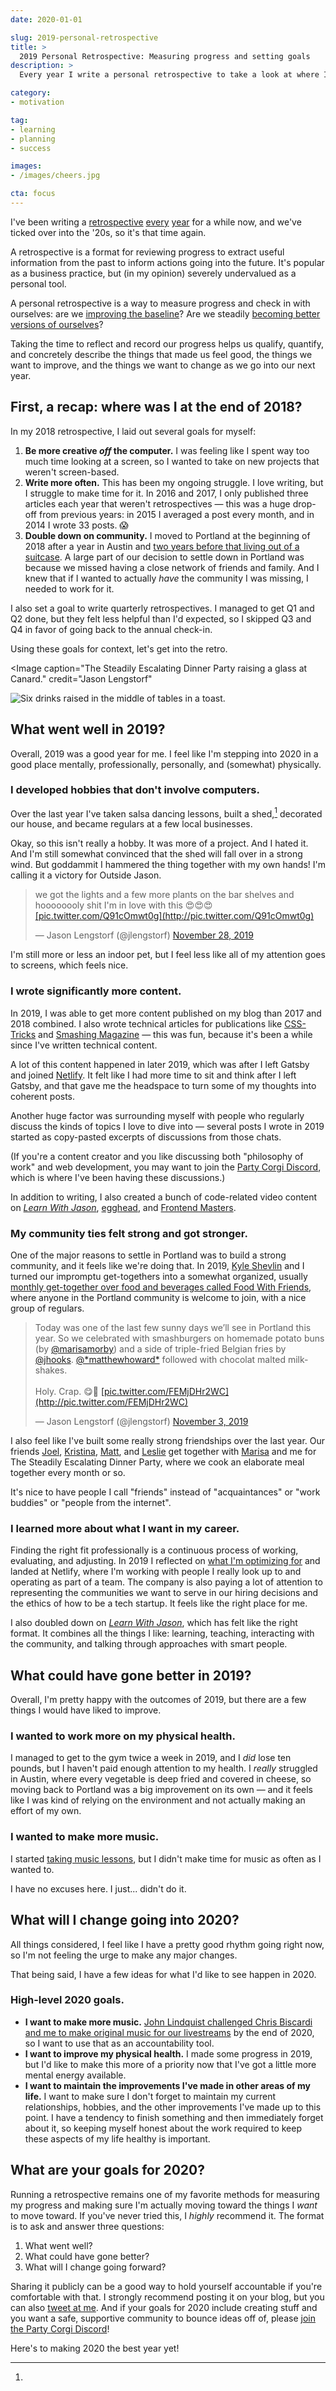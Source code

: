 ```yaml
---
date: 2020-01-01

slug: 2019-personal-retrospective
title: >
  2019 Personal Retrospective: Measuring progress and setting goals
description: >
  Every year I write a personal retrospective to take a look at where I've been and set goals for where I want to go next — posted in public for the curious.

category:
- motivation

tag:
- learning
- planning
- success

images:
- /images/cheers.jpg

cta: focus
---
```



I've been writing a [retrospective](/2016-personal-retrospective/) [every](/2017-personal-retrospective/) [year](/2018-personal-retrospective/) for a while now, and we've ticked over into the '20s, so it's that time again.

A retrospective is a format for reviewing progress to extract useful information from the past to inform actions going into the future. It's popular as a business practice, but (in my opinion) severely undervalued as a personal tool.

A personal retrospective is a way to measure progress and check in with ourselves: are we [improving the baseline](/baseline/)? Are we steadily [becoming better versions of ourselves](/keeping-score/)?

Taking the time to reflect and record our progress helps us qualify, quantify, and concretely describe the things that made us feel good, the things we want to improve, and the things we want to change as we go into our next year.

## First, a recap: where was I at the end of 2018?

In my 2018 retrospective, I laid out several goals for myself:

1. **Be more creative *off* the computer.** I was feeling like I spent way too much time looking at a screen, so I wanted to take on new projects that weren't screen-based.
2. **Write more often.** This has been my ongoing struggle. I love writing, but I struggle to make time for it. In 2016 and 2017, I only published three articles each year that weren't retrospectives — this was a huge drop-off from previous years: in 2015 I averaged a post every month, and in 2014 I wrote 33 posts. 😱
3. **Double down on community.** I moved to Portland at the beginning of 2018 after a year in Austin and [two years before that living out of a suitcase](/two-years-in-airbnbs/). A large part of our decision to settle down in Portland was because we missed having a close network of friends and family. And I knew that if I wanted to actually *have* the community I was missing, I needed to work for it.

I also set a goal to write quarterly retrospectives. I managed to get Q1 and Q2 done, but they felt less helpful than I'd expected, so I skipped Q3 and Q4 in favor of going back to the annual check-in.

Using these goals for context, let's get into the retro.

<Image
  caption="The Steadily Escalating Dinner Party raising a glass at Canard."
  credit="Jason Lengstorf"
>

  ![Six drinks raised in the middle of tables in a toast.](images/cheers.jpg)

</Image>

## What went well in 2019?

Overall, 2019 was a good year for me. I feel like I'm stepping into 2020 in a good place mentally, professionally, personally, and (somewhat) physically.

### I developed hobbies that don't involve computers.

Over the last year I've taken salsa dancing lessons, built a shed,[^shed] decorated our house, and became regulars at a few local businesses.

[^shed]:
  Okay, so this isn't really a hobby. It was more of a project. And I hated it. And I'm still somewhat convinced that the shed will fall over in a strong wind. But goddammit I hammered the thing together with my own hands! I'm calling it a victory for Outside Jason.

<blockquote class="twitter-tweet"><p lang="en" dir="ltr">we got the lights and a few more plants on the bar shelves and hoooooooly shit I'm in love with this 😍😍😍 <a href="[https://t.co/Q91cOmwt0g](https://t.co/Q91cOmwt0g)">[pic.twitter.com/Q91cOmwt0g](http://pic.twitter.com/Q91cOmwt0g)</a></p>— Jason Lengstorf (@jlengstorf) <a href="[https://twitter.com/jlengstorf/status/1199936561640431617?ref_src=twsrc^tfw](https://twitter.com/jlengstorf/status/1199936561640431617?ref_src=twsrc%5Etfw)">November 28, 2019</a></blockquote>

I'm still more or less an indoor pet, but I feel less like all of my attention goes to screens, which feels nice.

### I wrote significantly more content.

In 2019, I was able to get more content published on my blog than 2017 and 2018 combined. I also wrote technical articles for publications like [CSS-Tricks](https://css-tricks.com/how-to-modify-nodes-in-an-abstract-syntax-tree/) and [Smashing Magazine](https://www.smashingmagazine.com/2019/12/dynamic-async-functionality-jamsstack-websites/) — this was fun, because it's been a while since I've written technical content.

A lot of this content happened in later 2019, which was after I left Gatsby and joined [Netlify](https://www.netlify.com/?utm_source=lengstorf-com&utm_medium=2019-retro-jl&utm_campaign=devex). It felt like I had more time to sit and think after I left Gatsby, and that gave me the headspace to turn some of my thoughts into coherent posts.

Another huge factor was surrounding myself with people who regularly discuss the kinds of topics I love to dive into — several posts I wrote in 2019 started as copy-pasted excerpts of discussions from those chats.

(If you're a content creator and you like discussing both "philosophy of work" and web development, you may want to join the [Party Corgi Discord](https://jason.af/pcn), which is where I've been having these discussions.)

In addition to writing, I also created a bunch of code-related video content on *[Learn With Jason](https://www.learnwithjason.dev/)*, [egghead](https://egghead.io/instructors/jason-lengstorf), and [Frontend Masters](https://frontendmasters.com/teachers/jason-lengstorf/).

### My community ties felt strong and got stronger.

One of the major reasons to settle in Portland was to build a strong community, and it feels like we're doing that. In 2019, [Kyle Shevlin](https://kyleshevlin.com/) and I turned our impromptu get-togethers into a somewhat organized, usually [monthly get-together over food and beverages called Food With Friends](https://tinyletter.com/foodwithfriends), where anyone in the Portland community is welcome to join, with a nice group of regulars.

<blockquote class="twitter-tweet"><p lang="en" dir="ltr">Today was one of the last few sunny days we’ll see in Portland this year. So we celebrated with smashburgers on homemade potato buns (by <a href="[https://twitter.com/marisamorby?ref_src=twsrc^tfw](https://twitter.com/marisamorby?ref_src=twsrc%5Etfw)">@marisamorby</a>) and a side of triple-fried Belgian fries by <a href="[https://twitter.com/jhooks?ref_src=twsrc^tfw](https://twitter.com/jhooks?ref_src=twsrc%5Etfw)">@jhooks</a>. <a href="[https://twitter.com/_matthewhoward_?ref_src=twsrc^tfw](https://twitter.com/_matthewhoward_?ref_src=twsrc%5Etfw)">@*matthewhoward*</a> followed with chocolat malted milkshakes.<br/><br/>Holy. Crap. 😋🤤 <a href="[https://t.co/FEMjDHr2WC](https://t.co/FEMjDHr2WC)">[pic.twitter.com/FEMjDHr2WC](http://pic.twitter.com/FEMjDHr2WC)</a></p>— Jason Lengstorf (@jlengstorf) <a href="[https://twitter.com/jlengstorf/status/1190826187943104512?ref_src=twsrc^tfw](https://twitter.com/jlengstorf/status/1190826187943104512?ref_src=twsrc%5Etfw)">November 3, 2019</a></blockquote>

I also feel like I've built some really strong friendships over the last year. Our friends [Joel](https://twitter.com/jhooks), [Kristina](https://twitter.com/visualempathy), [Matt](https://twitter.com/_matthewhoward_), and [Leslie](https://twitter.com/lwaara) get together with [Marisa](https://twitter.com/marisamorby) and me for The Steadily Escalating Dinner Party, where we cook an elaborate meal together every month or so.

It's nice to have people I call "friends" instead of "acquaintances" or "work buddies" or "people from the internet".

### I learned more about what I want in my career.

Finding the right fit professionally is a continuous process of working, evaluating, and adjusting. In 2019 I reflected on [what I'm optimizing for](/what-are-you-optimizing-for/) and landed at Netlify, where I'm working with people I really look up to and operating as part of a team. The company is also paying a lot of attention to representing the communities we want to serve in our hiring decisions and the ethics of how to be a tech startup. It feels like the right place for me.

I also doubled down on *[Learn With Jason](https://www.learnwithjason.dev/)*, which has felt like the right format. It combines all the things I like: learning, teaching, interacting with the community, and talking through approaches with smart people.

## What could have gone better in 2019?

Overall, I'm pretty happy with the outcomes of 2019, but there are a few things I would have liked to improve.

### I wanted to work more on my physical health.

I managed to get to the gym twice a week in 2019, and I *did* lose ten pounds, but I haven't paid enough attention to my health. I *really* struggled in Austin, where every vegetable is deep fried and covered in cheese, so moving back to Portland was a big improvement on its own — and it feels like I was kind of relying on the environment and not actually making an effort of my own.

### I wanted to make more music.

I started [taking music lessons](https://www.learnwithjason.dev/make-a-beat-from-scratch-in-logic-pro-x), but I didn't make time for music as often as I wanted to.

I have no excuses here. I just... didn't do it.

## What will I change going into 2020?

All things considered, I feel like I have a pretty good rhythm going right now, so I'm not feeling the urge to make any major changes.

That being said, I have a few ideas for what I'd like to see happen in 2020.

### High-level 2020 goals.

- **I want to make more music.** [John Lindquist challenged Chris Biscardi and me to make original music for our livestreams](https://twitter.com/johnlindquist/status/1190028068481572864) by the end of 2020, so I want to use that as an accountability tool.
- **I want to improve my physical health.** I made some progress in 2019, but I'd like to make this more of a priority now that I've got a little more mental energy available.
- **I want to maintain the improvements I've made in other areas of my life.** I want to make sure I don't forget to maintain my current relationships, hobbies, and the other improvements I've made up to this point. I have a tendency to finish something and then immediately forget about it, so keeping myself honest about the work required to keep these aspects of my life healthy is important.

## What are your goals for 2020?

Running a retrospective remains one of my favorite methods for measuring my progress and making sure I'm actually moving toward the things I *want* to move toward. If you've never tried this, I *highly* recommend it. The format is to ask and answer three questions:

1. What went well?
2. What could have gone better?
3. What will I change going forward?

Sharing it publicly can be a good way to hold yourself accountable if you're comfortable with that. I strongly recommend posting it on your blog, but you can also [tweet at me](https://twitter.com/jlengstorf). And if your goals for 2020 include creating stuff and you want a safe, supportive community to bounce ideas off of, please [join the Party Corgi Discord](https://jason.af/pcn)!

Here's to making 2020 the best year yet!
